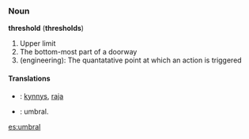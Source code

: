 {{Wikipedia}}
{{Noimage}}
===Noun===
'''threshold''' ('''thresholds''')
#Upper limit
#The bottom-most part of a doorway
#(engineering): The quantatative point at which an action is triggered

====Translations====
*{{fi}}: [[kynnys]], [[raja]]
*{{es}}: umbral.

[[es:umbral]]